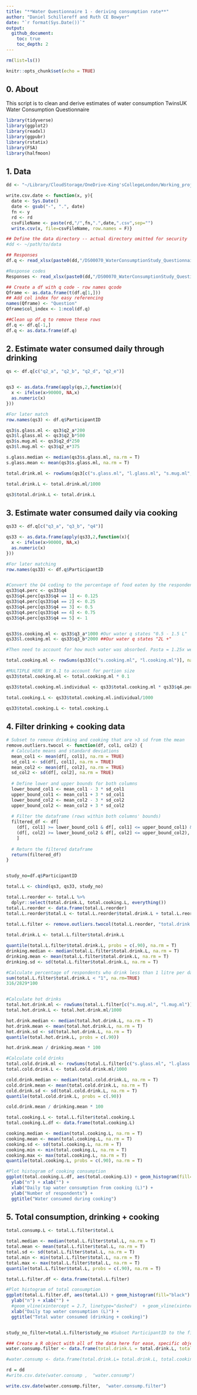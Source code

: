 ```yaml
---
title: "**Water Questionnaire 1 - deriving consumption rate**"
author: "Daniel Schillereff and Ruth CE Bowyer"
date: "`r format(Sys.Date())`"
output: 
  github_document:
    toc: true
    toc_depth: 2
---
```



```r
rm(list=ls())

knitr::opts_chunk$set(echo = TRUE)
```

## **0. About**

This script is to clean and derive estimates of water consumption TwinsUK Water Consumption Questionnaire


```r

library(tidyverse)
library(ggplot2)
library(readxl)
library(ggpubr)
library(rstatix)
library(FSA)
library(halfmoon)

```


## **1. Data**

```r
dd <- "~/Library/CloudStorage/OneDrive-King'sCollegeLondon/Working_projects/Tap.water/SharedDSRB/Data/I1194"

```

```r

write.csv.date <- function(x, y){
  date <- Sys.Date()
  date <- gsub("-", ".", date)
  fn <- y
  rd <- rd
  csvFileName <- paste(rd,"/",fn,".",date,".csv",sep="")
  write.csv(x, file=csvFileName, row.names = F)}

```

```r

## Define the data directory -- actual directory omitted for security
#dd <- ~/path/to/data

## Responses
df.q <- read_xlsx(paste0(dd,"/DS00070_WaterConsumptionStudy_Questionnaire/WaterConsumptionStudyQuestionnaire_Data.xlsx"))

#Response codes 
Responses <- read_xlsx(paste0(dd,"/DS00070_WaterConsumptionStudy_Questionnaire/WaterConsumptionStudyQuestionnaire_Data.xlsx"), sheet=2)
```


```r
## Create a df with q code - row names qcode 
Qframe <- as.data.frame(t(df.q[1,]))
## Add col index for easy referencing
names(Qframe) <- "Question"
Qframe$col_index <- 1:ncol(df.q)

##Clean up df.q to remove these rows
df.q <- df.q[-1,]
df.q <- as.data.frame(df.q)

```




## **2. Estimate water consumed daily through drinking**


```r

qs <- df.q[c("q2_a", "q2_b", "q2_d", "q2_e")]


qs3 <- as.data.frame(apply(qs,2,function(x){
  x <- ifelse(x>90000, NA,x)
  as.numeric(x)
}))

#For later match
row.names(qs3) <- df.q$ParticipantID

qs3$s.glass.ml <- qs3$q2_a*200
qs3$l.glass.ml <- qs3$q2_b*500
qs3$s.mug.ml <- qs3$q2_d*250 
qs3$l.mug.ml <- qs3$q2_e*375

s.glass.median <- median(qs3$s.glass.ml, na.rm = T)
s.glass.mean <- mean(qs3$s.glass.ml, na.rm = T)

total.drink.ml <- rowSums(qs3[c("s.glass.ml", "l.glass.ml", "s.mug.ml", "l.mug.ml")], na.rm=T)

total.drink.L <- total.drink.ml/1000

qs3$total.drink.L <- total.drink.L

```




## **3. Estimate water consumed daily via cooking**

```r
qs33 <- df.q[c("q3_a", "q3_b", "q4")]

qs33 <- as.data.frame(apply(qs33,2,function(x){
  x <- ifelse(x>90000, NA,x)
  as.numeric(x)
}))

#For later matching
row.names(qs33) <- df.q$ParticipantID


#Convert the Q4 coding to the percentage of food eaten by the respondent. 
qs33$q4.perc <- qs33$q4
qs33$q4.perc[qs33$q4 == 1] <- 0.125
qs33$q4.perc[qs33$q4 == 2] <- 0.25
qs33$q4.perc[qs33$q4 == 3] <- 0.5
qs33$q4.perc[qs33$q4 == 4] <- 0.75
qs33$q4.perc[qs33$q4 == 5] <- 1


qs33$s.cooking.ml <- qs33$q3_a*1000 #Our water q states "0.5 - 1.5 L" 
qs33$l.cooking.ml <- qs33$q3_b*2000 ##Our water q states "2L +" 

#Then need to account for how much water was absorbed. Pasta = 1.25x weight of dry food; rice = 1x. 

total.cooking.ml <- rowSums(qs33[c("s.cooking.ml", "l.cooking.ml")], na.rm=T)

#MULTIPLE HERE BY 0.1 to account for portion size 
qs33$total.cooking.ml <- total.cooking.ml * 0.1

qs33$total.cooking.ml.individual <- qs33$total.cooking.ml * qs33$q4.perc

total.cooking.L <- qs33$total.cooking.ml.individual/1000

qs33$total.cooking.L <- total.cooking.L

```

## **4. Filter drinking + cooking data**
```r
# Subset to remove drinking and cooking that are >3 sd from the mean
remove.outliers.twocol <- function(df, col1, col2) {
  # Calculate means and standard deviations
  mean_col1 <- mean(df[, col1], na.rm = TRUE)
  sd_col1 <- sd(df[, col1], na.rm = TRUE)
  mean_col2 <- mean(df[, col2], na.rm = TRUE)
  sd_col2 <- sd(df[, col2], na.rm = TRUE)
  
  # Define lower and upper bounds for both columns
  lower_bound_col1 <- mean_col1 - 3 * sd_col1
  upper_bound_col1 <- mean_col1 + 3 * sd_col1
  lower_bound_col2 <- mean_col2 - 3 * sd_col2
  upper_bound_col2 <- mean_col2 + 3 * sd_col2
  
  # Filter the dataframe (rows within both columns' bounds)
  filtered_df <- df[
    (df[, col1] >= lower_bound_col1 & df[, col1] <= upper_bound_col1) &
    (df[, col2] >= lower_bound_col2 & df[, col2] <= upper_bound_col2),
    ]
  
  # Return the filtered dataframe
  return(filtered_df)
}



```

```r
study_no=df.q$ParticipantID

total.L <- cbind(qs3, qs33, study_no)

total.L.reorder <- total.L %>%
  dplyr::select(total.drink.L, total.cooking.L, everything())
total.L.reorder <- data.frame(total.L.reorder)
total.L.reorder$total.L <- total.L.reorder$total.drink.L + total.L.reorder$total.cooking.L
  
total.L.filter <- remove.outliers.twocol(total.L.reorder, "total.drink.L", "total.cooking.L")

```



```r
total.drink.L <- total.L.filter$total.drink.L

quantile(total.L.filter$total.drink.L, probs = c(.90), na.rm = T)
drinking.median <- median(total.L.filter$total.drink.L, na.rm = T)
drinking.mean <- mean(total.L.filter$total.drink.L, na.rm = T)
drinking.sd <- sd(total.L.filter$total.drink.L, na.rm = T)

#Calculate percentage of respondents who drink less than 1 litre per day 
sum(total.L.filter$total.drink.L < "1", na.rm=TRUE)
316/2829*100


#Calculate hot drinks
total.hot.drink.ml <- rowSums(total.L.filter[c("s.mug.ml", "l.mug.ml")], na.rm=T)
total.hot.drink.L <- total.hot.drink.ml/1000

hot.drink.median <- median(total.hot.drink.L, na.rm = T)
hot.drink.mean <- mean(total.hot.drink.L, na.rm = T)
hot.drink.sd <- sd(total.hot.drink.L, na.rm = T)
quantile(total.hot.drink.L, probs = c(.90))

hot.drink.mean / drinking.mean * 100

#Calculate cold drinks
total.cold.drink.ml <- rowSums(total.L.filter[c("s.glass.ml", "l.glass.ml")], na.rm=T)
total.cold.drink.L <- total.cold.drink.ml/1000

cold.drink.median <- median(total.cold.drink.L, na.rm = T)
cold.drink.mean <- mean(total.cold.drink.L, na.rm = T)
cold.drink.sd <- sd(total.cold.drink.L, na.rm = T)
quantile(total.cold.drink.L, probs = c(.90))

cold.drink.mean / drinking.mean * 100


```


```r
total.cooking.L <- total.L.filter$total.cooking.L
total.cooking.L.df <- data.frame(total.cooking.L)

cooking.median <- median(total.cooking.L, na.rm = T)
cooking.mean <- mean(total.cooking.L, na.rm = T)
cooking.sd <- sd(total.cooking.L, na.rm = T)
cooking.min <- min(total.cooking.L, na.rm = T)
cooking.max <- max(total.cooking.L, na.rm = T)
quantile(total.cooking.L, probs = c(.90), na.rm = T)

#Plot histogram of cooking consumption
ggplot(total.cooking.L.df, aes(total.cooking.L)) + geom_histogram(fill="black", bins = 10) + theme_bw() + 
  ylab("n") + xlab("") + 
  xlab("Daily tap water consumption from cooking (L)") +
  ylab("Number of respondents") +
  ggtitle("Water consumed during cooking")


```


## **5. Total consumption, drinking + cooking**
```r
total.consump.L <- total.L.filter$total.L 

total.median <- median(total.L.filter$total.L, na.rm = T)
total.mean <- mean(total.L.filter$total.L, na.rm = T)
total.sd <- sd(total.L.filter$total.L, na.rm = T)
total.min <- min(total.L.filter$total.L, na.rm = T)
total.max <- max(total.L.filter$total.L, na.rm = T)
quantile(total.L.filter$total.L, probs = c(.90), na.rm = T)

total.L.filter.df <- data.frame(total.L.filter)

#Plot histogram of total consumption
ggplot(total.L.filter.df, aes(total.L)) + geom_histogram(fill="black") + theme_bw() + 
  ylab("n") + xlab("") + 
  #geom_vline(xintercept = 2.7, linetype="dashed")  + geom_vline(xintercept = 3.7, linetype="dotted") + 
  xlab("Daily tap water consumption (L)") +
  ggtitle("Total water consumed (drinking + cooking)")



```


```r
study_no_filter=total.L.filter$study_no #Subset ParticipantID to the filtered 3SD data points

### Create a R object with all of the data here for ease, specific objects and a df to be shared back to team etc 
water.consump.filter <- data.frame(total.drink.L = total.drink.L, total.cooking.L = total.cooking.L, total.consump.L = total.consump.L, total.hot.drink.L = total.hot.drink.L, study_no=study_no_filter) 

#water.consump <- data.frame(total.drink.L= total.drink.L, total.cooking.L = total.cooking.L, total.consump.L = total.L, #total.hot.drink.L = total.hot.drink.L, study_no=df.q$ParticipantID) #original

rd = dd
#write.csv.date(water.consump ,  "water.consump")

write.csv.date(water.consump.filter,  "water.consump.filter")

```

